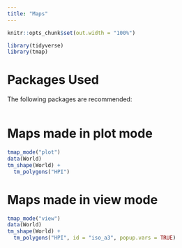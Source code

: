 ```yaml
---
title: "Maps"
---
```


```r
knitr::opts_chunk$set(out.width = "100%")
```



```r
library(tidyverse)
library(tmap)
```

# Packages Used

The following packages are recommended:

```r

```



# Maps made in plot mode

```r
tmap_mode("plot")
data(World)
tm_shape(World) +
  tm_polygons("HPI")
```
# Maps made in view mode


```r
tmap_mode("view")
data(World)
tm_shape(World) +
  tm_polygons("HPI", id = "iso_a3", popup.vars = TRUE)
```
